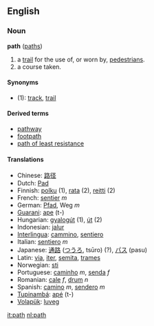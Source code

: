 ==English==
===Noun===
'''path''' ([[paths]])

#a [[trail]] for the use of, or worn by, [[pedestrian]]s.
#a course taken.

====Synonyms====
*(1): [[track]], [[trail]]

====Derived terms====
*[[pathway]]
*[[footpath]]
*[[path of least resistance]]

==== Translations ====
*Chinese: [[路径]]
*Dutch: [[Pad]]<!-- capitalised? -->
*Finnish: [[polku]] (1), [[rata]] (2), [[reitti]] (2)
*French: [[sentier]] ''m''
*German: [[Pfad]], Weg ''m''
*[[Guarani]]: [[ape]] (t-)
*Hungarian: [[gyalogút]] (1), [[út]] (2)
*Indonesian: [[jalur]]
*[[Interlingua]]: [[cammino]], [[sentiero]]
*Italian: [[sentiero]] ''m''
*Japanese: [[通路]] ([[つうろ]], tsūro) (?), [[パス]] (pasu)
*Latin: [[via]], [[iter]], [[semita]], [[trames]] 
*Norwegian: [[sti]]
*Portuguese: [[caminho]] ''m'', [[senda]] ''f''
*Romanian: [[cale]] ''f'', [[drum]] ''n''
*Spanish: [[camino]] ''m'', [[sendero]] ''m''
*[[Tupinambá]]: [[apé]] (t-)
*[[Volapük]]: [[luveg]]

[[it:path]]
[[nl:path]]